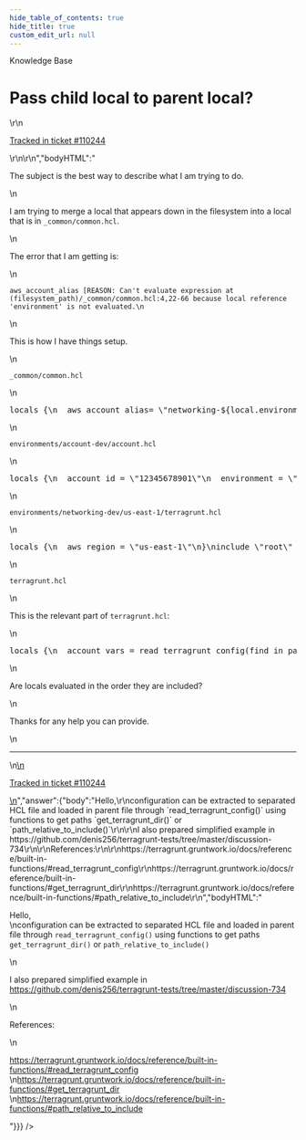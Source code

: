 ```yaml
---
hide_table_of_contents: true
hide_title: true
custom_edit_url: null
---
```



<head>
  <link rel="canonical" href="https://github.com/gruntwork-io/knowledge-base/discussions/734" />
</head>

<CenterLayout>
<span className="searchCategory">Knowledge Base</span>
<h1>Pass child local to parent local?</h1>
<GitHub discussion={{"id":"D_kwDOF8slf84AUI11","number":734,"author":{"login":"tracphil"},"title":"Pass child local to parent local?","body":"\r\nThe subject is the best way to describe what I am trying to do.\r\n\r\nI am trying to merge a local that appears down in the filesystem into a local that is in `_common/common.hcl`.\r\n\r\nThe error that I am getting is:\r\n\r\n```\r\naws_account_alias [REASON: Can't evaluate expression at (filesystem_path)/_common/common.hcl:4,22-66 because local reference 'environment' is not evaluated.\r\n```\r\n\r\nThis is how I have things setup.\r\n\r\n`_common/common.hcl`\r\n\r\n```hcl\r\nlocals {\r\n  aws_account_alias= \"networking-${local.environment}-01\"\r\n}\r\n```\r\n\r\n`environments/account-dev/account.hcl`\r\n\r\n```hcl\r\nlocals {\r\n  account_id = \"12345678901\"\r\n  environment = \"dev\"\r\n}\r\n```\r\n\r\n`environments/networking-dev/us-east-1/terragrunt.hcl`\r\n\r\n```hcl\r\nlocals {\r\n  aws_region = \"us-east-1\"\r\n}\r\ninclude \"root\" {\r\n  path = find_in_parent_folders()\r\n}\r\n```\r\n\r\n`terragrunt.hcl`\r\n\r\nThis is the relevant part of `terragrunt.hcl`:\r\n\r\n```hcl\r\nlocals {\r\n  account_vars = read_terragrunt_config(find_in_parent_folders(\"account.hcl\"))\r\n  common_vars = read_terragrunt_config(find_in_parent_folders(\"_common/common.hcl\"))\r\n}\r\n```\r\n\r\nAre locals evaluated in the order they are included?\r\n\r\nThanks for any help you can provide.\r\n\r\n---\r\n\r\n<ins datetime=\"2023-06-08T19:41:19Z\">\r\n  <p><a href=\"https://support.gruntwork.io/hc/requests/110244\">Tracked in ticket #110244</a></p>\r\n</ins>\r\n","bodyHTML":"<p dir=\"auto\">The subject is the best way to describe what I am trying to do.</p>\n<p dir=\"auto\">I am trying to merge a local that appears down in the filesystem into a local that is in <code class=\"notranslate\">_common/common.hcl</code>.</p>\n<p dir=\"auto\">The error that I am getting is:</p>\n<div class=\"snippet-clipboard-content notranslate position-relative overflow-auto\" data-snippet-clipboard-copy-content=\"aws_account_alias [REASON: Can't evaluate expression at (filesystem_path)/_common/common.hcl:4,22-66 because local reference 'environment' is not evaluated.\"><pre class=\"notranslate\"><code class=\"notranslate\">aws_account_alias [REASON: Can't evaluate expression at (filesystem_path)/_common/common.hcl:4,22-66 because local reference 'environment' is not evaluated.\n</code></pre></div>\n<p dir=\"auto\">This is how I have things setup.</p>\n<p dir=\"auto\"><code class=\"notranslate\">_common/common.hcl</code></p>\n<div class=\"highlight highlight-source-hcl notranslate position-relative overflow-auto\" dir=\"auto\" data-snippet-clipboard-copy-content=\"locals {\n  aws_account_alias= &quot;networking-${local.environment}-01&quot;\n}\"><pre class=\"notranslate\"><span class=\"pl-en\">locals</span> {\n  <span class=\"pl-v\"><span class=\"pl-smi\">aws_account_alias</span><span class=\"pl-k\">=</span> </span><span class=\"pl-s\"><span class=\"pl-pds\">\"</span>networking-<span class=\"pl-k\">${</span><span class=\"pl-smi\">local</span><span class=\"pl-k\">.</span><span class=\"pl-smi\">environment</span><span class=\"pl-k\">}</span>-01<span class=\"pl-pds\">\"</span></span>\n}</pre></div>\n<p dir=\"auto\"><code class=\"notranslate\">environments/account-dev/account.hcl</code></p>\n<div class=\"highlight highlight-source-hcl notranslate position-relative overflow-auto\" dir=\"auto\" data-snippet-clipboard-copy-content=\"locals {\n  account_id = &quot;12345678901&quot;\n  environment = &quot;dev&quot;\n}\"><pre class=\"notranslate\"><span class=\"pl-en\">locals</span> {\n  <span class=\"pl-v\"><span class=\"pl-smi\">account_id</span> <span class=\"pl-k\">=</span> </span><span class=\"pl-s\"><span class=\"pl-pds\">\"</span>12345678901<span class=\"pl-pds\">\"</span></span>\n  <span class=\"pl-v\"><span class=\"pl-smi\">environment</span> <span class=\"pl-k\">=</span> </span><span class=\"pl-s\"><span class=\"pl-pds\">\"</span>dev<span class=\"pl-pds\">\"</span></span>\n}</pre></div>\n<p dir=\"auto\"><code class=\"notranslate\">environments/networking-dev/us-east-1/terragrunt.hcl</code></p>\n<div class=\"highlight highlight-source-hcl notranslate position-relative overflow-auto\" dir=\"auto\" data-snippet-clipboard-copy-content=\"locals {\n  aws_region = &quot;us-east-1&quot;\n}\ninclude &quot;root&quot; {\n  path = find_in_parent_folders()\n}\"><pre class=\"notranslate\"><span class=\"pl-en\">locals</span> {\n  <span class=\"pl-v\"><span class=\"pl-smi\">aws_region</span> <span class=\"pl-k\">=</span> </span><span class=\"pl-s\"><span class=\"pl-pds\">\"</span>us-east-1<span class=\"pl-pds\">\"</span></span>\n}\n<span class=\"pl-en\">include</span> <span class=\"pl-smi\">\"root\"</span> {\n  <span class=\"pl-v\"><span class=\"pl-smi\">path</span> <span class=\"pl-k\">=</span> </span><span class=\"pl-c1\">find_in_parent_folders</span>()\n}</pre></div>\n<p dir=\"auto\"><code class=\"notranslate\">terragrunt.hcl</code></p>\n<p dir=\"auto\">This is the relevant part of <code class=\"notranslate\">terragrunt.hcl</code>:</p>\n<div class=\"highlight highlight-source-hcl notranslate position-relative overflow-auto\" dir=\"auto\" data-snippet-clipboard-copy-content=\"locals {\n  account_vars = read_terragrunt_config(find_in_parent_folders(&quot;account.hcl&quot;))\n  common_vars = read_terragrunt_config(find_in_parent_folders(&quot;_common/common.hcl&quot;))\n}\"><pre class=\"notranslate\"><span class=\"pl-en\">locals</span> {\n  <span class=\"pl-v\"><span class=\"pl-smi\">account_vars</span> <span class=\"pl-k\">=</span> </span><span class=\"pl-c1\">read_terragrunt_config</span>(<span class=\"pl-c1\">find_in_parent_folders</span>(<span class=\"pl-s\"><span class=\"pl-pds\">\"</span>account.hcl<span class=\"pl-pds\">\"</span></span>))\n  <span class=\"pl-v\"><span class=\"pl-smi\">common_vars</span> <span class=\"pl-k\">=</span> </span><span class=\"pl-c1\">read_terragrunt_config</span>(<span class=\"pl-c1\">find_in_parent_folders</span>(<span class=\"pl-s\"><span class=\"pl-pds\">\"</span>_common/common.hcl<span class=\"pl-pds\">\"</span></span>))\n}</pre></div>\n<p dir=\"auto\">Are locals evaluated in the order they are included?</p>\n<p dir=\"auto\">Thanks for any help you can provide.</p>\n<hr>\n<ins datetime=\"2023-06-08T19:41:19Z\">\n  <p dir=\"auto\"><a href=\"https://support.gruntwork.io/hc/requests/110244\" rel=\"nofollow\">Tracked in ticket #110244</a></p>\n</ins>","answer":{"body":"Hello,\r\nconfiguration can be extracted to separated HCL file and loaded in parent file through `read_terragrunt_config()` using functions to get paths `get_terragrunt_dir()` or `path_relative_to_include()`\r\n\r\nI also prepared simplified example in https://github.com/denis256/terragrunt-tests/tree/master/discussion-734\r\n\r\nReferences:\r\n\r\nhttps://terragrunt.gruntwork.io/docs/reference/built-in-functions/#read_terragrunt_config\r\nhttps://terragrunt.gruntwork.io/docs/reference/built-in-functions/#get_terragrunt_dir\r\nhttps://terragrunt.gruntwork.io/docs/reference/built-in-functions/#path_relative_to_include\r\n","bodyHTML":"<p dir=\"auto\">Hello,<br>\nconfiguration can be extracted to separated HCL file and loaded in parent file through <code class=\"notranslate\">read_terragrunt_config()</code> using functions to get paths <code class=\"notranslate\">get_terragrunt_dir()</code> or <code class=\"notranslate\">path_relative_to_include()</code></p>\n<p dir=\"auto\">I also prepared simplified example in <a href=\"https://github.com/denis256/terragrunt-tests/tree/master/discussion-734\">https://github.com/denis256/terragrunt-tests/tree/master/discussion-734</a></p>\n<p dir=\"auto\">References:</p>\n<p dir=\"auto\"><a href=\"https://terragrunt.gruntwork.io/docs/reference/built-in-functions/#read_terragrunt_config\" rel=\"nofollow\">https://terragrunt.gruntwork.io/docs/reference/built-in-functions/#read_terragrunt_config</a><br>\n<a href=\"https://terragrunt.gruntwork.io/docs/reference/built-in-functions/#get_terragrunt_dir\" rel=\"nofollow\">https://terragrunt.gruntwork.io/docs/reference/built-in-functions/#get_terragrunt_dir</a><br>\n<a href=\"https://terragrunt.gruntwork.io/docs/reference/built-in-functions/#path_relative_to_include\" rel=\"nofollow\">https://terragrunt.gruntwork.io/docs/reference/built-in-functions/#path_relative_to_include</a></p>"}}} />

</CenterLayout>
  

<!-- ##DOCS-SOURCER-START
{
  "sourcePlugin": "github-discussions",
  "hash": "6f71b26105021d80b2985217eb3d8cf2"
}
##DOCS-SOURCER-END -->
